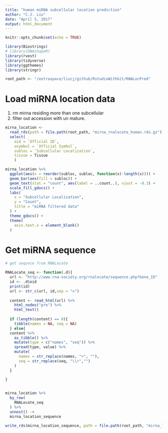 ```yaml
---
title: "human miRNA subcellular location prediction"
author: "C.J. Liu"
date: "April 5, 2017"
output: html_document
---
```


```r
knitr::opts_chunk$set(echo = TRUE)
```

```r
library(Biostrings)
# library(DNAshapeR)
library(rvest)
library(tidyverse)
library(ggthemes)
library(stringr)

root_path <- "/extraspace/liucj/github/RstudioWithGit/RNALocPred"
```

# Load miRNA location data

1. rm mirna residing more than one subcellular
2. filter out accession with un mature.
```r
mirna_location <- 
  read_rds(path = file.path(root_path, "mirna_rnalocate_human.rds.gz")) %>% 
  select(
    oid = `Official ID`, 
    osymbol = `Official Symbol`, 
    subloc = `Subcellular Localization`, 
    tissue = Tissue
    ) 

mirna_location %>% 
  ggplot(aes(x = reorder(subloc, subloc, function(x)-length(x)))) +
  geom_bar(aes(fill = subloc)) +
  geom_text(stat = "count", aes(label = ..count..), vjust = -0.3) + 
  scale_fill_gdocs() +
  labs(
    x = "Subcellular Localization",
    y = "Count",
    title = "miRNA filtered data"
  ) +
  theme_gdocs() +
  theme(
    axis.text.x = element_blank()
  )
```

# Get miRNA sequence

```r
# get sequnce from RNALocate

RNALocate_seq <- function(.d){
  url <- "http://www.rna-society.org/rnalocate/sequence.php?Gene_ID"
  id <- .d$oid
  print(id)
  url <- str_c(url, id,sep = "=")
  
  content <- read_html(url) %>% 
    html_nodes("pre") %>% 
    html_text() 
  
  if (length(content) == 0){
    tibble(names = NA, seq = NA)
  } else{
  content %>%
    as_tibble() %>% 
    mutate(type = c("names", "seq")) %>% 
    spread(type, value) %>% 
    mutate(
      names = str_replace(names, ">", ""),
      seq = str_replace(seq, "\\r","")
    )
  }
  
}


mirna_location %>% 
  by_row(
    RNALocate_seq
  ) %>% 
  unnest() ->
  mirna_location_sequence

write_rds(mirna_location_sequence, path = file.path(root_path, "mirna_location_sequence.rds.gz"), compress = "gz")

```



